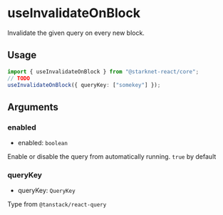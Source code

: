 # useInvalidateOnBlock

Invalidate the given query on every new block.

## Usage

```ts twoslash
import { useInvalidateOnBlock } from "@starknet-react/core";
// TODO
useInvalidateOnBlock({ queryKey: ["somekey"] });
```

## Arguments

### enabled

- enabled: `boolean`

Enable or disable the query from automatically running. `true` by default

### queryKey

- queryKey: `QueryKey`

Type from `@tanstack/react-query`
